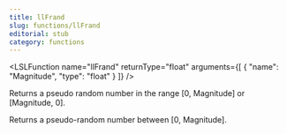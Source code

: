 ```yaml
---
title: llFrand
slug: functions/llFrand
editorial: stub
category: functions
---
```


<LSLFunction
	name="llFrand"
	returnType="float"
	arguments={[
	{
		"name": "Magnitude",
		"type": "float"
	}
]}
/>

Returns a pseudo random number in the range [0, Magnitude] or [Magnitude, 0].

Returns a pseudo-random number between [0, Magnitude].
